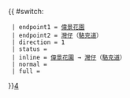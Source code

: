 {{ #switch: {{{format|}}}
  | endpoint1 = [[偉景花園 (青衣)|偉景花園]]
  | endpoint2 = [[灣仔]]（[[駱克道]]）
  | direction = 1
  | status = {{HK Bus Status|M}}
  | inline = [[偉景花園 (青衣)|偉景花園]] → [[灣仔]]（[[駱克道]]）
  | normal =
  | full =
}}<noinclude>[[category:新界居民巴士路線模板|4‎]]</noinclude>
